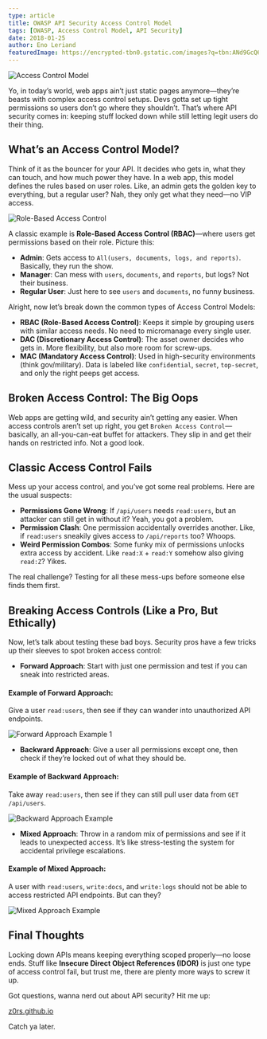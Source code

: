 ```yaml
---
type: article
title: OWASP API Security Access Control Model
tags: [OWASP, Access Control Model, API Security]
date: 2018-01-25
author: Eno Leriand
featuredImage: https://encrypted-tbn0.gstatic.com/images?q=tbn:ANd9GcQ6DsQsJfRgJQGGY78eiYbavHIALSTrPUBL8qKmoFaeHS9h7qXE3bIljTQfRfSDwR_EQjc&usqp=CAU
---
```


![Access Control Model](https://encrypted-tbn0.gstatic.com/images?q=tbn:ANd9GcQ6DsQsJfRgJQGGY78eiYbavHIALSTrPUBL8qKmoFaeHS9h7qXE3bIljTQfRfSDwR_EQjc&usqp=CAU)

Yo, in today’s world, web apps ain’t just static pages anymore—they’re beasts with complex access control setups. Devs gotta set up tight permissions so users don’t go where they shouldn’t. That’s where API security comes in: keeping stuff locked down while still letting legit users do their thing.

## What’s an Access Control Model?

Think of it as the bouncer for your API. It decides who gets in, what they can touch, and how much power they have. In a web app, this model defines the rules based on user roles. Like, an admin gets the golden key to everything, but a regular user? Nah, they only get what they need—no VIP access.

![Role-Based Access Control](https://raw.githubusercontent.com/0x3n0/0x3n0.github.io/master/assets/img/Access-Control-Model/Access_Control_Model1.png)

A classic example is **Role-Based Access Control (RBAC)**—where users get permissions based on their role. Picture this:

- **Admin**: Gets access to `All(users, documents, logs, and reports)`. Basically, they run the show.
- **Manager**: Can mess with `users`, `documents`, and `reports`, but logs? Not their business.
- **Regular User**: Just here to see `users` and `documents`, no funny business.

Alright, now let’s break down the common types of Access Control Models:

- **RBAC (Role-Based Access Control)**: Keeps it simple by grouping users with similar access needs. No need to micromanage every single user.
- **DAC (Discretionary Access Control)**: The asset owner decides who gets in. More flexibility, but also more room for screw-ups.
- **MAC (Mandatory Access Control)**: Used in high-security environments (think gov/military). Data is labeled like `confidential`, `secret`, `top-secret`, and only the right peeps get access.

## Broken Access Control: The Big Oops

Web apps are getting wild, and security ain’t getting any easier. When access controls aren’t set up right, you get `Broken Access Control`—basically, an all-you-can-eat buffet for attackers. They slip in and get their hands on restricted info. Not a good look.

## Classic Access Control Fails

Mess up your access control, and you’ve got some real problems. Here are the usual suspects:

- **Permissions Gone Wrong**: If `/api/users` needs `read:users`, but an attacker can still get in without it? Yeah, you got a problem.
- **Permission Clash**: One permission accidentally overrides another. Like, if `read:users` sneakily gives access to `/api/reports` too? Whoops.
- **Weird Permission Combos**: Some funky mix of permissions unlocks extra access by accident. Like `read:X` + `read:Y` somehow also giving `read:Z`? Yikes.

The real challenge? Testing for all these mess-ups before someone else finds them first.

## Breaking Access Controls (Like a Pro, But Ethically)

Now, let’s talk about testing these bad boys. Security pros have a few tricks up their sleeves to spot broken access control:

- **Forward Approach**: Start with just one permission and test if you can sneak into restricted areas.

#### Example of Forward Approach:

Give a user `read:users`, then see if they can wander into unauthorized API endpoints.

![Forward Approach Example 1](https://raw.githubusercontent.com/0x3n0/0x3n0.github.io/master/assets/img/Access-Control-Model/Access_Control_Model3.png)

- **Backward Approach**: Give a user all permissions except one, then check if they’re locked out of what they should be.

#### Example of Backward Approach:

Take away `read:users`, then see if they can still pull user data from `GET /api/users`.

![Backward Approach Example](https://raw.githubusercontent.com/0x3n0/0x3n0.github.io/master/assets/img/Access-Control-Model/Access_Control_Model6.png)

- **Mixed Approach**: Throw in a random mix of permissions and see if it leads to unexpected access. It’s like stress-testing the system for accidental privilege escalations.

#### Example of Mixed Approach:

A user with `read:users`, `write:docs`, and `write:logs` should not be able to access restricted API endpoints. But can they?

![Mixed Approach Example](https://raw.githubusercontent.com/0x3n0/0x3n0.github.io/master/assets/img/Access-Control-Model/Access_Control_Model8.png)

## Final Thoughts

Locking down APIs means keeping everything scoped properly—no loose ends. Stuff like **Insecure Direct Object References (IDOR)** is just one type of access control fail, but trust me, there are plenty more ways to screw it up.

Got questions, wanna nerd out about API security? Hit me up:

[z0rs.github.io](mailto:z0rs.github.io)

Catch ya later.

